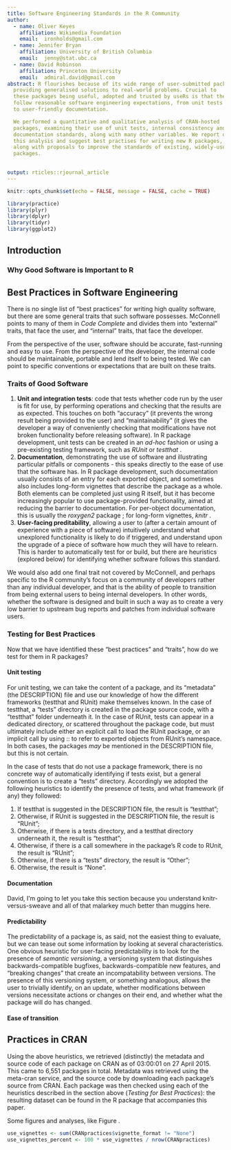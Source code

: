 ```yaml
---
title: Software Engineering Standards in the R Community
author:
  - name: Oliver Keyes
    affiliation: Wikimedia Foundation
    email:  ironholds@gmail.com
  - name: Jennifer Bryan
    affiliation: University of British Columbia
    email:  jenny@stat.ubc.ca
  - name: David Robinson
    affiliation: Princeton University
    email:  admiral.david@gmail.com
abstract: R flourishes because of its wide range of user-submitted packages,
  providing generalised solutions to real-world problems. Crucial to
  these packages being useful, adopted and trusted by useRs is that they
  follow reasonable software engineering expectations, from unit tests
  to user-friendly documentation.

  We performed a quantitative and qualitative analysis of CRAN-hosted
  packages, examining their use of unit tests, internal consistency and
  documentation standards, along with many other variables. We report on
  this analysis and suggest best practises for writing new R packages,
  along with proposals to improve the standards of existing, widely-used
  packages.
  

output: rticles::rjournal_article
---
```


```r
knitr::opts_chunk$set(echo = FALSE, message = FALSE, cache = TRUE)
```

```r
library(practice)
library(plyr)
library(dplyr)
library(tidyr)
library(ggplot2)
```

## Introduction

### Why Good Software is Important to R

## Best Practices in Software Engineering

There is no single list of "best practices" for writing high quality software, but there are some general traits that such software possesses. McConnell points to many of them in *Code Complete* \citet{codecomplete} and divides them into "external" traits, that face the user, and "internal" traits, that face the developer.

From the perspective of the user, software should be accurate, fast-running and easy to use. From the perspective of the developer, the internal code should be maintainable, portable and lend itself to being tested. We can point to specific conventions or expectations that are built on these traits.

### Traits of Good Software

1. **Unit and integration tests**: code that tests whether code run by the user is fit for use, by performing operations and checking that the results are as expected. This touches on both "accuracy" (it prevents the wrong result being provided to the user) and "maintainability" (it gives the developer a way of conveniently checking that modifications have not broken functionality before releasing software). In R package development, unit tests can be created in an *ad-hoc* fashion or using a pre-existing testing framework, such as *RUnit* \citet{RUnit} or *testthat* \citet{testthat}.
2. **Documentation**, demonstrating the use of software and illustrating particular pitfalls or components - this speaks directly to the ease of use that the software has. In R package development, such documentation usually consists of an entry for each exported object, and sometimes also includes long-form vignettes that describe the package as a whole. Both elements can be completed just using R itself, \citet{R} but it has become increasingly popular to use package-provided functionality, aimed at reducing the barrier to documentation. For per-object documentation, this is usually the *roxygen2* package \citet{roxygen}; for long-form vignettes, *knitr* \citet{knitr}.
3. **User-facing preditability**, allowing a user to (after a certain amount of experience with a piece of software) intuitively understand what unexplored functionality is likely to do if triggered, and understand upon the upgrade of a piece of software how much they will have to relearn. This is harder to automatically test for or build, but there are heuristics (explored below) for identifying whether software follows this standard.

We would also add one final trait not covered by McConnell, and perhaps specific to the R community's focus on a community of developers rather than any individual developer, and that is the ability of people to transition from being external users to being internal developers. In other words, whether the software is designed and built in such a way as to create a very low barrier to upstream bug reports and patches from individual software users.

### Testing for Best Practices

Now that we have identified these "best practices" and "traits", how do we test for them in R packages?

#### Unit testing

For unit testing, we can take the content of a package, and its "metadata" (the DESCRIPTION) file and use our knowledge of how the different frameworks (testthat and RUnit) make themselves known. In the case of testthat, a "tests" directory is created in the package source code, with a "testthat" folder underneath it. In the case of RUnit, tests can appear in a dedicated directory, or scattered throughout the package code, but must ultimately include either an explicit call to load the RUnit package, or an implicit call by using :: to refer to exported objects from RUnit's namespace. In both cases, the packages *may* be mentioned in the DESCRIPTION file, but this is not certain. 

In the case of tests that do not use a package framework, there is no concrete way of automatically identifying if tests exist, but a general convention is to create a "tests" directory. Accordingly we adopted the following heuristics to identify the presence of tests, and what framework (if any) they followed:

1. If testthat is suggested in the DESCRIPTION file, the result is "testthat";
2. Otherwise, if RUnit is suggested in the DESCRIPTION file, the result is "RUnit";
3. Otherwise, if there is a tests directory, and a testthat directory underneath it, the result is "testthat";
4. Otherwise, if there is a call somewhere in the package's R code to RUnit, the result is "RUnit";
5. Otherwise, if there is a "tests" directory, the result is "Other";
6. Otherwise, the result is "None".

#### Documentation

David, I'm going to let you take this section because you understand knitr-versus-sweave and all of that malarkey much better than muggins here.

#### Predictability

The predictability of a package is, as said, not the easiest thing to evaluate, but we can tease out some information by looking at several characteristics. One obvious heuristic for user-facing predictability is to look for the presence of *semantic versioning*, a versioning system that distinguishes backwards-compatible bugfixes, backwards-compatible new features, and "breaking changes" that create an incompatability between versions. The presence of this versioning system, or something analogous, allows the user to trivially identify, on an update, whether modifications between versions necessitate actions or changes on their end, and whether what the package will do has changed.

#### Ease of transition

## Practices in CRAN

Using the above heuristics, we retrieved (distinctly) the metadata and source code of each package on CRAN as of 03:00:01 on 27 April 2015. This came to 6,551 packages in total. Metadata was retrieved using the meta-cran service, and the source code by downloading each package's source from CRAN. Each package was then checked using each of the heuristics described in the section above (*Testing for Best Practices*): the resulting dataset can be found in the R package that accompanies this paper.

Some figures and analyses, like Figure \ref{fig:CRAN_vignettes}.

```r
use_vignettes <- sum(CRANpractices$vignette_format != "None")
use_vignettes_percent <- 100 * use_vignettes / nrow(CRANpractices)
```

\begin{figure}
```r
vignette_count <- CRANpractices %>%
  count(vignette_format, vignette_builder) %>%
  ungroup() %>%
  gather(metric, choice, -n) %>%
  mutate(metric = revalue(metric, c(vignette_format = "Vignette Format",
                                    vignette_builder = "Vignette Builder"))) %>%
  filter(choice != "None") %>%
  mutate(choice = reorder(choice, n, function(x) -mean(x)))

ggplot(vignette_count, aes(choice, n)) +
  geom_bar(stat = "identity") +
  facet_wrap(~ metric, scale = "free", ncol = 2) +
  xlab("Choice") +
  ylab("Number of packages") +
  theme_bw(base_size = 10) +
  theme(axis.text.x = element_text(angle = 90, hjust = 1))
```
\caption{Distribution of the choice of vignette builder and format, among the `r round(use_vignettes_percent, 1)`\% of CRAN packages that use vignettes. \label{fig:CRAN_vignettes}}
\end{figure}

\bibliography{RJreferences}
